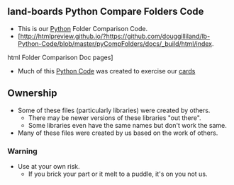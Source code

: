 == land-boards Python Compare Folders Code ==

* This is our [https://www.python.org/ Python] Folder Comparison Code.
* [http://htmlpreview.github.io/?https://github.com/douggilliland/lb-Python-Code/blob/master/pyCompFolders/docs/_build/html/index.
html Folder Comparison Doc pages]
* Much of this [http://land-boards.com/blwiki/index.php?title=Python_Code Python Code] was created to exercise our [http://land-boards.com/blwiki/index.php cards]

== Ownership ==

* Some of these files (particularly libraries) were created by others.
** There may be newer versions of these libraries "out there".
** Some libraries even have the same names but don't work the same.
* Many of these files were created by us based on the work of others.

=== Warning ===

* Use at your own risk.
** If you brick your part or it melt to a puddle, it's on you not us.
